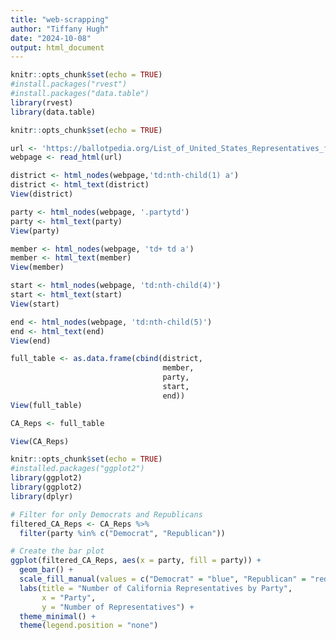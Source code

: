 ---
title: "web-scrapping"
author: "Tiffany Hugh"
date: "2024-10-08"
output: html_document
---

```{r setup, include=FALSE}
knitr::opts_chunk$set(echo = TRUE)
#install.packages("rvest")
#install.packages("data.table")
library(rvest)
library(data.table)
```

```{r setup1, include=FALSE}
knitr::opts_chunk$set(echo = TRUE)

url <- 'https://ballotpedia.org/List_of_United_States_Representatives_from_California'
webpage <- read_html(url)

district <- html_nodes(webpage,'td:nth-child(1) a')
district <- html_text(district)
View(district)

party <- html_nodes(webpage, '.partytd')
party <- html_text(party)
View(party)

member <- html_nodes(webpage, 'td+ td a')
member <- html_text(member)
View(member)

start <- html_nodes(webpage, 'td:nth-child(4)')
start <- html_text(start)
View(start)

end <- html_nodes(webpage, 'td:nth-child(5)')
end <- html_text(end)
View(end)

full_table <- as.data.frame(cbind(district,
                                  member,
                                  party,
                                  start,
                                  end))
View(full_table)

CA_Reps <- full_table

View(CA_Reps)

```


```{r setup, include=FALSE}
knitr::opts_chunk$set(echo = TRUE)
#installed.packages("ggplot2")
library(ggplot2)
library(ggplot2)
library(dplyr)

# Filter for only Democrats and Republicans
filtered_CA_Reps <- CA_Reps %>%
  filter(party %in% c("Democrat", "Republican"))

# Create the bar plot
ggplot(filtered_CA_Reps, aes(x = party, fill = party)) +
  geom_bar() +
  scale_fill_manual(values = c("Democrat" = "blue", "Republican" = "red")) +
  labs(title = "Number of California Representatives by Party",
       x = "Party",
       y = "Number of Representatives") +
  theme_minimal() +
  theme(legend.position = "none")



```








